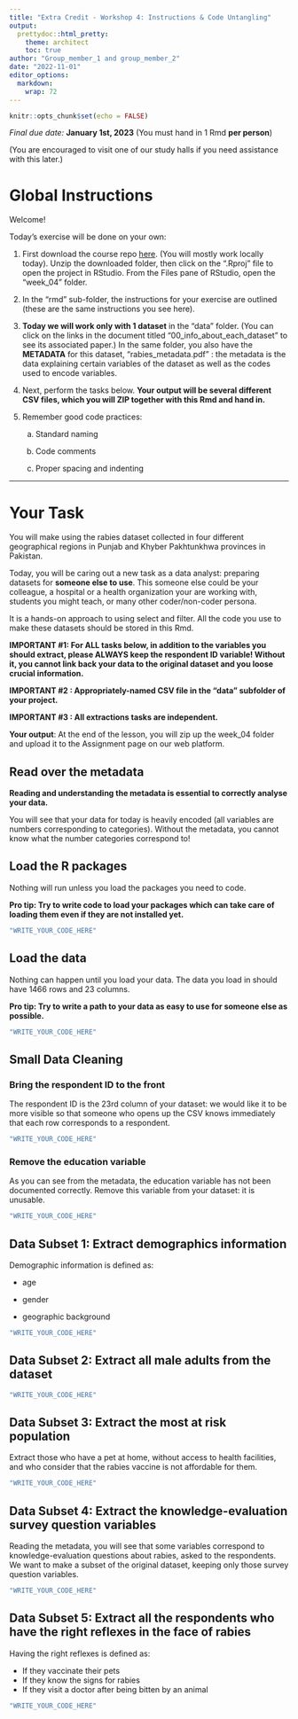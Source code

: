 ```yaml
---
title: "Extra Credit - Workshop 4: Instructions & Code Untangling"
output:
  prettydoc::html_pretty:
    theme: architect
    toc: true
author: "Group_member_1 and group_member_2"
date: "2022-11-01"
editor_options: 
  markdown: 
    wrap: 72
---
```


```r
knitr::opts_chunk$set(echo = FALSE)
```

*Final due date:* **January 1st, 2023** (You must hand in 1 Rmd **per
person**)

(You are encouraged to visit one of our study halls if you need
assistance with this later.)

# Global Instructions

Welcome!

Today's exercise will be done on your own:

1.  First download the course repo
    [here](https://minhaskamal.github.io/DownGit/#/home?url=https://github.com/the-graph-courses/rbp_cohort_0_materials){target="_blank"}.
    (You will mostly work locally today). Unzip the downloaded folder,
    then click on the ".Rproj" file to open the project in RStudio. From
    the Files pane of RStudio, open the "week_04" folder.

2.  In the "rmd" sub-folder, the instructions for your exercise are
    outlined (these are the same instructions you see here).

3.  **Today we will work only with 1 dataset** in the "data" folder.
    (You can click on the links in the document titled
    "00_info_about_each_dataset" to see its associated paper.) In the
    same folder, you also have the **METADATA** for this dataset,
    "rabies_metadata.pdf" : the metadata is the data explaining certain
    variables of the dataset as well as the codes used to encode
    variables.

4.  Next, perform the tasks below. **Your output will be several
    different CSV files, which you will ZIP together with this Rmd and
    hand in.**

5.  Remember good code practices:

    a.  Standard naming

    b.  Code comments

    c.  Proper spacing and indenting

------------------------------------------------------------------------

# Your Task

You will make using the rabies dataset collected in four different
geographical regions in Punjab and Khyber Pakhtunkhwa provinces in
Pakistan.

Today, you will be caring out a new task as a data analyst: preparing
datasets for **someone else to use**. This someone else could be your
colleague, a hospital or a health organization your are working with,
students you might teach, or many other coder/non-coder persona.

It is a hands-on approach to using select and filter. All the code you
use to make these datasets should be stored in this Rmd.

**IMPORTANT #1: For ALL tasks below, in addition to the variables you
should extract, please ALWAYS keep the respondent ID variable! Without
it, you cannot link back your data to the original dataset and you loose
crucial information.**

**IMPORTANT #2 : Appropriately-named CSV file in the "data" subfolder of
your project.**

**IMPORTANT #3 : All extractions tasks are independent.**

**Your output**: At the end of the lesson, you will zip up the week_04
folder and upload it to the Assignment page on our web platform.

## Read over the metadata

**Reading and understanding the metadata is essential to correctly
analyse your data.**

You will see that your data for today is heavily encoded (all variables
are numbers corresponding to categories). Without the metadata, you
cannot know what the number categories correspond to!

## Load the R packages

Nothing will run unless you load the packages you need to code.

**Pro tip: Try to write code to load your packages which can take care
of loading them even if they are not installed yet.**

```r
"WRITE_YOUR_CODE_HERE"
```

## Load the data

Nothing can happen until you load your data. The data you load in should
have 1466 rows and 23 columns.

**Pro tip: Try to write a path to your data as easy to use for someone
else as possible.**

```r
"WRITE_YOUR_CODE_HERE"
```

## Small Data Cleaning

### Bring the respondent ID to the front

The respondent ID is the 23rd column of your dataset: we would like it
to be more visible so that someone who opens up the CSV knows
immediately that each row corresponds to a respondent.

```r
"WRITE_YOUR_CODE_HERE"
```

### Remove the education variable

As you can see from the metadata, the education variable has not been
documented correctly. Remove this variable from your dataset: it is
unusable.

```r
"WRITE_YOUR_CODE_HERE"
```

## **Data Subset 1:** Extract demographics information

Demographic information is defined as:

-   age

-   gender

-   geographic background

```r
"WRITE_YOUR_CODE_HERE"
```

## **Data Subset 2:** Extract all male adults from the dataset

```r
"WRITE_YOUR_CODE_HERE"
```

## **Data Subset 3:** Extract the most at risk population

Extract those who have a pet at home, without access to health
facilities, and who consider that the rabies vaccine is not affordable
for them.

```r
"WRITE_YOUR_CODE_HERE"
```

## **Data Subset 4:** Extract the knowledge-evaluation survey question variables

Reading the metadata, you will see that some variables correspond to
knowledge-evaluation questions about rabies, asked to the respondents.
We want to make a subset of the original dataset, keeping only those
survey question variables.

```r
"WRITE_YOUR_CODE_HERE"
```

## **Data Subset 5:** Extract all the respondents who have the right reflexes in the face of rabies

Having the right reflexes is defined as:

-   If they vaccinate their pets
-   If they know the signs for rabies
-   If they visit a doctor after being bitten by an animal

```r
"WRITE_YOUR_CODE_HERE"
```
